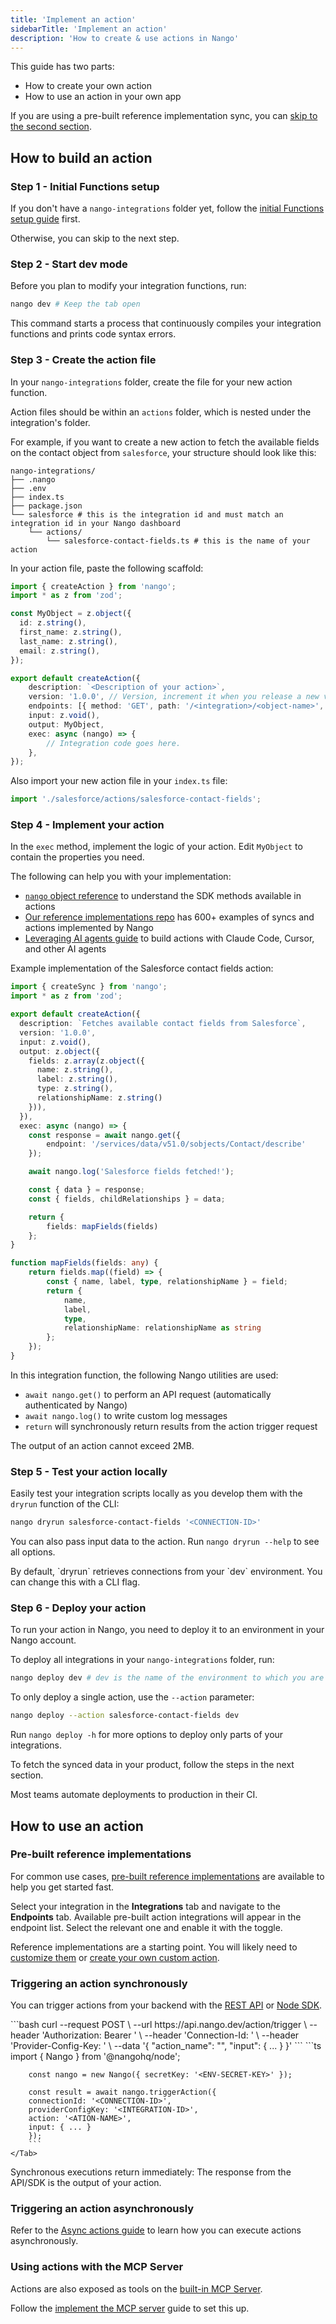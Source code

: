 ```yaml
---
title: 'Implement an action'
sidebarTitle: 'Implement an action'
description: 'How to create & use actions in Nango'
---
```


This guide has two parts:
- How to create your own action
- How to use an action in your own app

If you are using a pre-built reference implementation sync, you can [skip to the second section](#how-to-use-an-action).

## How to build an action

### Step 1 - Initial Functions setup

If you don't have a `nango-integrations` folder yet, follow the [initial Functions setup guide](/implementation-guides/building-integrations/functions-setup) first.

Otherwise, you can skip to the next step.

### Step 2 - Start dev mode

Before you plan to modify your integration functions, run:

```bash
nango dev # Keep the tab open
```

This command starts a process that continuously compiles your integration functions and prints code syntax errors.

### Step 3 - Create the action file

In your `nango-integrations` folder, create the file for your new action function.

Action files should be within an `actions` folder, which is nested under the integration's folder.

For example, if you want to create a new action to fetch the available fields on the contact object from `salesforce`, your structure should look like this:

```
nango-integrations/
├── .nango
├── .env
├── index.ts
├── package.json
└── salesforce # this is the integration id and must match an integration id in your Nango dashboard
    └── actions/
        └── salesforce-contact-fields.ts # this is the name of your action
```

In your action file, paste the following scaffold:

```ts salesforce-contact-fields.ts lines
import { createAction } from 'nango';
import * as z from 'zod';

const MyObject = z.object({
  id: z.string(),
  first_name: z.string(),
  last_name: z.string(),
  email: z.string(),
});

export default createAction({
    description: `<Description of your action>`,
    version: '1.0.0', // Version, increment it when you release a new version
    endpoints: [{ method: 'GET', path: '/<integration>/<object-name>', group: '<Group>' }],
    input: z.void(),
    output: MyObject,
    exec: async (nango) => {
        // Integration code goes here.
    },
});
```

Also import your new action file in your `index.ts` file:

```typescript index.ts
import './salesforce/actions/salesforce-contact-fields';
```

### Step 4 - Implement your action

In the `exec` method, implement the logic of your action. Edit `MyObject` to contain the properties you need.

The following can help you with your implementation:
- [`nango` object reference](/reference/scripts) to understand the SDK methods available in actions
- [Our reference implementations repo](https://www.nango.dev/templates) has 600+ examples of syncs and actions implemented by Nango
- [Leveraging AI agents guide](/implementation-guides/building-integrations/leverage-ai-agents) to build actions with Claude Code, Cursor, and other AI agents

Example implementation of the Salesforce contact fields action:

```ts salesforce-contact-fields.ts lines
import { createSync } from 'nango';
import * as z from 'zod';

export default createAction({
  description: `Fetches available contact fields from Salesforce`,
  version: '1.0.0',
  input: z.void(),
  output: z.object({
    fields: z.array(z.object({
      name: z.string(),
      label: z.string(),
      type: z.string(),
      relationshipName: z.string()
    })),
  }),
  exec: async (nango) => {
    const response = await nango.get({
        endpoint: '/services/data/v51.0/sobjects/Contact/describe'
    });

    await nango.log('Salesforce fields fetched!');

    const { data } = response;
    const { fields, childRelationships } = data;

    return {
        fields: mapFields(fields)
    };
}

function mapFields(fields: any) {
    return fields.map((field) => {
        const { name, label, type, relationshipName } = field;
        return {
            name,
            label,
            type,
            relationshipName: relationshipName as string
        };
    });
}
```

In this integration function, the following Nango utilities are used:
- `await nango.get()` to perform an API request (automatically authenticated by Nango)
- `await nango.log()` to write custom log messages
- `return` will synchronously return results from the action trigger request

<Warning>
    The output of an action cannot exceed 2MB.
</Warning>

### Step 5 - Test your action locally

Easily test your integration scripts locally as you develop them with the `dryrun` function of the CLI:

```bash
nango dryrun salesforce-contact-fields '<CONNECTION-ID>'
```

You can also pass input data to the action. Run `nango dryrun --help` to see all options.

<Tip>
    By default, `dryrun` retrieves connections from your `dev` environment. You can change this with a CLI flag.
</Tip>

### Step 6 - Deploy your action

To run your action in Nango, you need to deploy it to an environment in your Nango account.

To deploy all integrations in your `nango-integrations` folder, run:
```bash
nango deploy dev # dev is the name of the environment to which you are deploying
```

To only deploy a single action, use the `--action` parameter:
```bash
nango deploy --action salesforce-contact-fields dev
```

Run `nango deploy -h` for more options to deploy only parts of your integrations.

To fetch the synced data in your product, follow the steps in the next section.

<Tip>
    Most teams automate deployments to production in their CI.
</Tip>

## How to use an action

### Pre-built reference implementations

For common use cases, [pre-built reference implementations](https://www.nango.dev/templates) are available to help you get started fast.

Select your integration in the **Integrations** tab and navigate to the **Endpoints** tab. Available pre-built action integrations will appear in the endpoint list. Select the relevant one and enable it with the toggle.

Reference implementations are a starting point. You will likely need to [customize them](/implementation-guides/building-integrations/extend-reference-implementation) or [create your own custom action](#how-to-build-an-action).

### Triggering an action synchronously

You can trigger actions from your backend with the [REST API](/reference/api/action/trigger) or [Node SDK](/reference/sdks/node#actions).

<Tabs>
    <Tab title="cURL (standard endpoint)">
        ```bash
        curl --request POST \
        --url https://api.nango.dev/action/trigger \
        --header 'Authorization: Bearer <ENV-SECRET-KEY>' \
        --header 'Connection-Id: <CONNECTION-ID>' \
        --header 'Provider-Config-Key: <INTEGRATION-ID>' \
        --data '{
            "action_name": "<ACTION-NAME>",
            "input": { ... }
        }'
        ```
    </Tab>
    <Tab title="Node SDK">
        ```ts
        import { Nango }  from '@nangohq/node';

        const nango = new Nango({ secretKey: '<ENV-SECRET-KEY>' });

        const result = await nango.triggerAction({
        connectionId: '<CONNECTION-ID>',
        providerConfigKey: '<INTEGRATION-ID>',
        action: '<ATION-NAME>',
        input: { ... }
        });
        ```
    </Tab>
</Tabs>

Synchronous executions return immediately: The response from the API/SDK is the output of your action.

### Triggering an action asynchronously

Refer to the [Async actions guide](/implementation-guides/actions/async-actions) to learn how you can execute actions asynchronously.

### Using actions with the MCP Server

Actions are also exposed as tools on the [built-in MCP Server](/guides/use-cases/mcp-server).

Follow the [implement the MCP server](/implementation-guides/mcp-server/implement-mcp-server) guide to set this up.